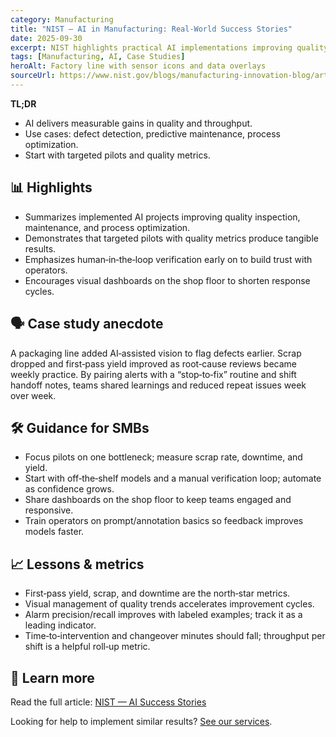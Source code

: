 ```yaml
---
category: Manufacturing
title: "NIST — AI in Manufacturing: Real‑World Success Stories"
date: 2025-09-30
excerpt: NIST highlights practical AI implementations improving quality, throughput, and safety in manufacturing.
tags: [Manufacturing, AI, Case Studies]
heroAlt: Factory line with sensor icons and data overlays
sourceUrl: https://www.nist.gov/blogs/manufacturing-innovation-blog/artificial-intelligence-manufacturing-real-world-success-stories
---
```


**TL;DR**

- AI delivers measurable gains in quality and throughput.
- Use cases: defect detection, predictive maintenance, process optimization.
- Start with targeted pilots and quality metrics.

## 📊 Highlights

- Summarizes implemented AI projects improving quality inspection, maintenance, and process optimization.
- Demonstrates that targeted pilots with quality metrics produce tangible results.
- Emphasizes human‑in‑the‑loop verification early on to build trust with operators.
- Encourages visual dashboards on the shop floor to shorten response cycles.

## 🗣 Case study anecdote

A packaging line added AI‑assisted vision to flag defects earlier. Scrap dropped and first‑pass yield improved as root‑cause reviews became weekly practice. By pairing alerts with a “stop‑to‑fix” routine and shift handoff notes, teams shared learnings and reduced repeat issues week over week.

## 🛠 Guidance for SMBs

- Focus pilots on one bottleneck; measure scrap rate, downtime, and yield.
- Start with off‑the‑shelf models and a manual verification loop; automate as confidence grows.
- Share dashboards on the shop floor to keep teams engaged and responsive.
- Train operators on prompt/annotation basics so feedback improves models faster.

## 📈 Lessons & metrics

- First‑pass yield, scrap, and downtime are the north‑star metrics.
- Visual management of quality trends accelerates improvement cycles.
- Alarm precision/recall improves with labeled examples; track it as a leading indicator.
- Time‑to‑intervention and changeover minutes should fall; throughput per shift is a helpful roll‑up metric.

## 🔗 Learn more

Read the full article: <a href="https://www.nist.gov/blogs/manufacturing-innovation-blog/artificial-intelligence-manufacturing-real-world-success-stories" target="_blank" rel="noopener noreferrer">NIST — AI Success Stories</a>

Looking for help to implement similar results? <a href="/services">See our services</a>.
